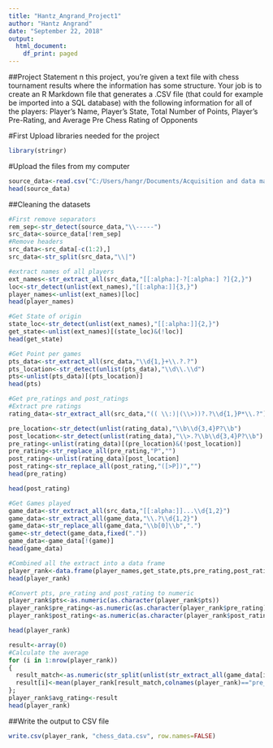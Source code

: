 ---
title: "Hantz_Angrand_Project1"
author: "Hantz Angrand"
date: "September 22, 2018"
output:
  html_document:
    df_print: paged
---
##Project Statement
n this project, you're given a text file with chess tournament results where the information has some structure. Your job is to create an R Markdown file that generates a .CSV file (that could for example be imported into a SQL database) with the following information for all of the players: Player's Name, Player's State, Total Number of Points, Player's Pre-Rating, and Average Pre Chess Rating of Opponents

#First Upload libraries needed for the project
```{r}
library(stringr)
```

#Upload the files from my computer
```{r}
source_data<-read.csv("C:/Users/hangr/Documents/Acquisition and data management/tournamentinfo.txt")
head(source_data)
```

##Cleaning the datasets
```{r}
#First remove separators
rem_sep<-str_detect(source_data,"\\-----")
src_data<-source_data[!rem_sep]
#Remove headers
src_data<-src_data[-c(1:2),]
src_data<-str_split(src_data,"\\|")
```

```{r}
#extract names of all players
ext_names<-str_extract_all(src_data,"[[:alpha:]-?[:alpha:] ?]{2,}")
loc<-str_detect(unlist(ext_names),"[[:alpha:]]{3,}")
player_names<-unlist(ext_names)[loc]
head(player_names)
```

```{r}
#Get State of origin
state_loc<-str_detect(unlist(ext_names),"[[:alpha:]]{2,}")
get_state<-unlist(ext_names)[(state_loc)&(!loc)]
head(get_state)
```

```{r}
#Get Point per games
pts_data<-str_extract_all(src_data,"\\d{1,}+\\.?.?")
pts_location<-str_detect(unlist(pts_data),"\\d\\.\\d")
pts<-unlist(pts_data)[(pts_location)]
head(pts)
```

```{r}
#Get pre_ratings and post_ratings
#Extract pre ratings
rating_data<-str_extract_all(src_data,"(( \\:)|(\\>))?.?\\d{1,}P*\\.?")

pre_location<-str_detect(unlist(rating_data),"\\b\\d{3,4}P?\\b")
post_location<-str_detect(unlist(rating_data),"\\>.?\\b\\d{3,4}P?\\b")
pre_rating<-unlist(rating_data)[(pre_location)&(!post_location)]
pre_rating<-str_replace_all(pre_rating,"P","")
post_rating<-unlist(rating_data)[post_location]
post_rating<-str_replace_all(post_rating,"([>P])","")
head(pre_rating)
```
```{r}
head(post_rating)
```
```{r}
#Get Games played
game_data<-str_extract_all(src_data,"[[:alpha:]]...\\d{1,2}")
game_data<-str_extract_all(game_data,"\\.?\\d{1,2}")
game_data<-str_replace_all(game_data,"\\b[0]\\b",".")
game<-str_detect(game_data,fixed("."))
game_data<-game_data[!(game)]
head(game_data)
```

```{r}
#Combined all the extract into a data frame
player_rank<-data.frame(player_names,get_state,pts,pre_rating,post_rating)
head(player_rank)
```

```{r}
#Convert pts, pre_rating and post_rating to numeric
player_rank$pts<-as.numeric(as.character(player_rank$pts))
player_rank$pre_rating<-as.numeric(as.character(player_rank$pre_rating))
player_rank$post_rating<-as.numeric(as.character(player_rank$post_rating))

head(player_rank)
```

```{r}
result<-array(0)
#Calculate the average
for (i in 1:nrow(player_rank))
{
  result_match<-as.numeric(str_split(unlist(str_extract_all(game_data[i],"\\d{1,2}")), " "))
  result[i]<-mean(player_rank[result_match,colnames(player_rank)=="pre_rating"])
};
player_rank$avg_rating<-result
head(player_rank)
```
##Write the output to CSV file
```{r}
write.csv(player_rank, "chess_data.csv", row.names=FALSE)
```

